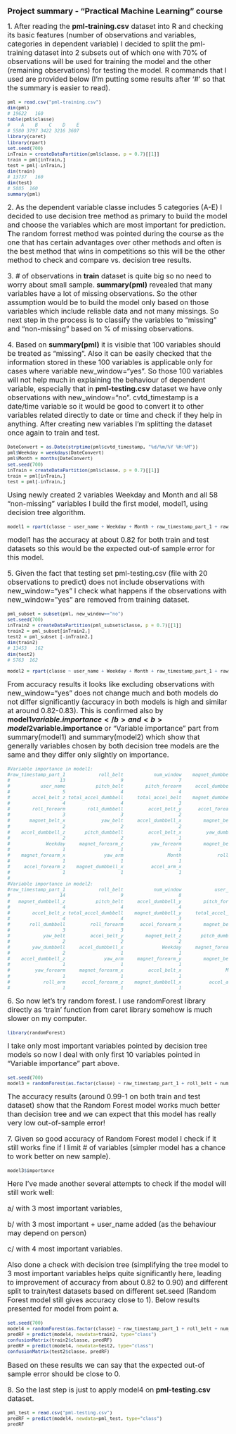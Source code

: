 <font size=4><b>
Project summary - "Practical Machine Learning" course
</font size></b>

<font size=3>
1. After reading the <b>pml-training.csv</b> dataset into R and checking its basic features (number of observations and variables, categories in dependent variable) I decided to split the pml-training dataset into 2 subsets out of which one with 70% of observations will be used for training the model and the other (remaining observations) for testing the model. R commands that I used are provided below (I'm putting some results after '#' so that the summary is easier to read).

<font size=2>
```r
pml = read.csv("pml-training.csv")
dim(pml)
# 19622   160
table(pml$classe)
#    A    B    C    D    E 
# 5580 3797 3422 3216 3607
library(caret)
library(rpart)
set.seed(700)
inTrain = createDataPartition(pml$classe, p = 0.7)[[1]]
train = pml[inTrain,]
test = pml[-inTrain,]
dim(train)
# 13737   160
dim(test)
# 5885  160
summary(pml)
```

<font size=3>
2. As the dependent variable classe includes 5 categories (A-E) I decided to use decision tree method as primary to build the model and choose the variables which are most important for prediction. The random forrest method was pointed during the course as the one that has certain advantages over other methods and often is the best method that wins in competitions so this will be the other method to check and compare vs. decision tree results.

<font size=3>
3. # of observations in <b>train</b> dataset is quite big so no need to worry about small sample.
<b>summary(pml)</b> revealed that many variables have a lot of missing observations. So the other assumption would be to build the model only based on those variables which include reliable data and not many missings.
So next step in the process is to classify the variables to "missing" and "non-missing" based on % of missing observations.

<font size=3>
4. Based on <b>summary(pml)</b> it is visible that 100 variables should be treated as "missing". Also it can be easily checked that the information stored in these 100 variables is applicable only for cases where variable new_window="yes". So those 100 variables will not help much in explaining the behaviour of dependent variable, especially that in <b>pml-testing.csv</b> dataset we have only observations with new_window="no".
cvtd_timestamp is a date/time variable so it would be good to convert it to other variables related directly to date or time and check if they help in anything. After creating new variables I’m splitting the dataset once again to train and test.

<font size=2>
```r
DateConvert = as.Date(strptime(pml$cvtd_timestamp, "%d/%m/%Y %H:%M"))
pml$Weekday = weekdays(DateConvert)
pml$Month = months(DateConvert)
set.seed(700)
inTrain = createDataPartition(pml$classe, p = 0.7)[[1]]
train = pml[inTrain,]
test = pml[-inTrain,]
```

<font size=3>
Using newly created 2 variables Weekday and Month and all 58 "non-missing" variables I build the first model, model1, using decision tree algorithm.

<font size=2>
```r
model1 = rpart(classe ~ user_name + Weekday + Month + raw_timestamp_part_1 + raw_timestamp_part_2 + new_window + num_window + roll_belt + pitch_belt + yaw_belt + total_accel_belt +  gyros_belt_x + gyros_belt_y + gyros_belt_z + accel_belt_x + accel_belt_y + accel_belt_z + magnet_belt_x + magnet_belt_y + magnet_belt_z + roll_arm + pitch_arm + yaw_arm + total_accel_arm + gyros_arm_x + gyros_arm_y + gyros_arm_z + accel_arm_x + accel_arm_y + accel_arm_z + magnet_arm_x +  magnet_arm_y + magnet_arm_z + roll_dumbbell + pitch_dumbbell + yaw_dumbbell + total_accel_dumbbell + gyros_dumbbell_x + gyros_dumbbell_y +  gyros_dumbbell_z + accel_dumbbell_x + accel_dumbbell_y + accel_dumbbell_z + magnet_dumbbell_x + magnet_dumbbell_y + magnet_dumbbell_z + roll_forearm +  pitch_forearm + yaw_forearm + total_accel_forearm + gyros_forearm_x + gyros_forearm_y + gyros_forearm_z + accel_forearm_x + accel_forearm_y + accel_forearm_z + magnet_forearm_x + magnet_forearm_y + magnet_forearm_z, data=train, method="class")
```

<font size=3>
model1 has the accuracy at about 0.82 for both train and test datasets so this would be the expected out-of sample error for this model.

<font size=3>
5. Given the fact that testing set pml-testing.csv (file with 20 observations to predict) does not include observations with new_window="yes" I check what happens if the observations with new_window=”yes” are removed from training dataset.

<font size=2>
```r
pml_subset = subset(pml, new_window=="no")
set.seed(700)
inTrain2 = createDataPartition(pml_subset$classe, p = 0.7)[[1]]
train2 = pml_subset[inTrain2,]
test2 = pml_subset [-inTrain2,]
dim(train2)
# 13453   162
dim(test2)
# 5763  162

model2 = rpart(classe ~ user_name + Weekday + Month + raw_timestamp_part_1 + raw_timestamp_part_2 + new_window + num_window + roll_belt + pitch_belt + yaw_belt + total_accel_belt +  gyros_belt_x + gyros_belt_y + gyros_belt_z + accel_belt_x + accel_belt_y + accel_belt_z + magnet_belt_x + magnet_belt_y + magnet_belt_z + roll_arm + pitch_arm + yaw_arm + total_accel_arm + gyros_arm_x + gyros_arm_y + gyros_arm_z + accel_arm_x + accel_arm_y + accel_arm_z + magnet_arm_x +  magnet_arm_y + magnet_arm_z + roll_dumbbell + pitch_dumbbell + yaw_dumbbell + total_accel_dumbbell + gyros_dumbbell_x + gyros_dumbbell_y +  gyros_dumbbell_z + accel_dumbbell_x + accel_dumbbell_y + accel_dumbbell_z + magnet_dumbbell_x + magnet_dumbbell_y + magnet_dumbbell_z + roll_forearm +  pitch_forearm + yaw_forearm + total_accel_forearm + gyros_forearm_x + gyros_forearm_y + gyros_forearm_z + accel_forearm_x + accel_forearm_y + accel_forearm_z + magnet_forearm_x + magnet_forearm_y + magnet_forearm_z, data=train2, method="class")
```

<font size=3>
From accuracy results it looks like excluding observations with new_window="yes" does not change much and both models do not differ significantly (accuracy in both models is high and similar at around 0.82-0.83). This is confirmed also by <b>model1$variable.importance</b> and <b>model2$variable.importance</b> or "Variable importance" part from summary(model1) and summary(model2) which show that generally variables chosen by both decision tree models are the same and they differ only slightly on importance.

<font size=2>
```r
#Variable importance in model1:
#raw_timestamp_part_1            roll_belt           num_window    magnet_dumbbell_z 
#                  13                    9                    7                    5 
#           user_name           pitch_belt        pitch_forearm     accel_dumbbell_y 
#                   5                    4                    4                    4 
#        accel_belt_z total_accel_dumbbell     total_accel_belt    magnet_dumbbell_y 
#                   4                    4                    3                    3 
#        roll_forearm        roll_dumbbell         accel_belt_y      accel_forearm_x 
#                   3                    3                    2                    2 
#       magnet_belt_x             yaw_belt     accel_dumbbell_x        magnet_belt_z 
#                   2                    2                    2                    2 
#    accel_dumbbell_z       pitch_dumbbell         accel_belt_x         yaw_dumbbell 
#                   2                    2                    1                    1 
#             Weekday     magnet_forearm_z          yaw_forearm        magnet_belt_y 
#                   1                    1                    1                    1 
#    magnet_forearm_x              yaw_arm                Month             roll_arm 
#                   1                    1                    1                    1 
#     accel_forearm_z    magnet_dumbbell_x          accel_arm_x 
#                   1                    1                    1
#
#Variable importance in model2:
#raw_timestamp_part_1            roll_belt           num_window            user_name 
#                  14                    9                    8                    5 
#   magnet_dumbbell_z           pitch_belt     accel_dumbbell_y        pitch_forearm 
#                   4                    4                    4                    4 
#        accel_belt_z total_accel_dumbbell    magnet_dumbbell_y     total_accel_belt 
#                   4                    4                    3                    3 
#       roll_dumbbell         roll_forearm      accel_forearm_x        magnet_belt_x 
#                   3                    3                    2                    2 
#            yaw_belt         accel_belt_y        magnet_belt_z       pitch_dumbbell 
#                   2                    2                    2                    2 
#        yaw_dumbbell     accel_dumbbell_x              Weekday     magnet_forearm_z 
#                   2                    1                    1                    1 
#    accel_dumbbell_z              yaw_arm     magnet_forearm_y        magnet_belt_y 
#                   1                    1                    1                    1 
#         yaw_forearm     magnet_forearm_x         accel_belt_x                Month 
#                   1                    1                    1                    1 
#            roll_arm      accel_forearm_z    magnet_dumbbell_x          accel_arm_x 
#                   1                    1                    1                    1
```

<font size=3>
6. So now let’s try random forest. I use randomForest library directly as 'train' function from caret library somehow is much slower on my computer.

<font size=2>
```r
library(randomForest)
```

<font size=3>
I take only most important variables pointed by decision tree models so now I deal with only first 10 variables pointed in "Variable importance" part above.

<font size=2>
```r
set.seed(700)
model3 = randomForest(as.factor(classe) ~ raw_timestamp_part_1 + roll_belt + num_window + user_name + magnet_dumbbell_z + pitch_belt + pitch_forearm + accel_dumbbell_y + accel_belt_z + total_accel_dumbbell, data=train2)
```

<font size=3>
The accuracy results (around 0.99-1 on both train and test dataset) show that the Random Forest model works much better than decision tree and we can expect that this model has really very low out-of-sample error!

<font size=3>
7. Given so good accuracy of Random Forest model I check if it still works fine if I limit # of variables (simpler model has a chance to work better on new sample).

<font size=2>
```r
model3$importance
```

<font size=3>
Here I’ve made another several attempts to check if the model will still work well:

a/ with 3 most important variables,

b/ with 3 most important + user_name added (as the behaviour may depend on person)

c/ with 4 most important variables.

Also done a check with decision tree (simplifying the tree model to 3 most important variables helps quite significantly here, leading to improvement of accuracy from about 0.82 to 0.90) and different split to train/test datasets based on different set.seed (Random Forest model still gives accuracy close to 1). Below results presented for model from point a.

<font size=2>
```r
set.seed(700)
model4 = randomForest(as.factor(classe) ~ raw_timestamp_part_1 + roll_belt + num_window, data=train2)
predRF = predict(model4, newdata=train2, type="class")
confusionMatrix(train2$classe, predRF)
predRF = predict(model4, newdata=test2, type="class")
confusionMatrix(test2$classe, predRF)
```
<font size=3>
Based on these results we can say that the expected out-of sample error should be close to 0.

<font size=3>
8. So the last step is just to apply model4 on <b>pml-testing.csv</b> dataset.
<font size=2>
```r
pml_test = read.csv("pml-testing.csv")
predRF = predict(model4, newdata=pml_test, type="class")
predRF
```
